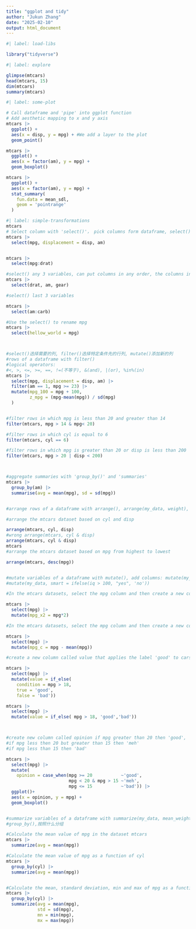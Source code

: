```yaml
---
title: "ggplot and tidy"
author: "Jukun Zhang"
date: "2025-02-10"
output: html_document
---
```


```r
#| label: load-libs

library("tidyverse")

```

```r
#| label: explore

glimpse(mtcars)
head(mtcars, 15)
dim(mtcars)
summary(mtcars)
```

```r
#| label: some-plot

# Call dataframe and 'pipe' into ggplot function
# Add aesthetic mapping to x and y axis
mtcars |>
  ggplot() +
  aes(x = disp, y = mpg) + #We add a layer to the plot
  geom_point()

mtcars |>
  ggplot() +
  aes(x = factor(am), y = mpg) +
  geom_boxplot()

mtcars |>
  ggplot() +
  aes(x = factor(am), y = mpg) +
  stat_summary(
    fun.data = mean_sdl,
    geom = 'pointrange'
  )
```



```r
#| label: simple-transformations
mtcars
# Select column with 'select()'， pick columns form dataframe, select()有重命名的功能
mtcars |>
  select(mpg, displacement = disp, am)


mtcars |>
  select(mpg:drat)

#select() any 3 variables, can put columns in any order, the columns in front of the () will appear before
mtcars |>
  select(drat, am, gear)

#select() last 3 variables

mtcars |>
  select(am:carb)

#Use the select() to rename mpg
mtcars |>
  select(hellow_world = mpg)



#select()选择需要的列, filter()选择特定条件先的行列, mutate()添加新的列
#rows of a dataframe with filter()
#logical operators:
#<, >, <=, >=, ==, !=(不等于), &(and), |(or), %in%(in)
mtcars |>
  select(mpg, displacement = disp, am) |>
  filter(am == 1, mpg >= 23) |>
  mutate(mpg_100 = mpg + 100,
         z_mpg = (mpg-mean(mpg)) / sd(mpg)
  )


#filter rows in which mpg is less than 20 and greater than 14
filter(mtcars, mpg > 14 & mpg< 20)

#filter rows in which cyl is equal to 6
filter(mtcars, cyl == 6)

#filter rows in which mpg is greater than 20 or disp is less than 200
filter(mtcars, mpg > 20 | disp < 200)



#aggregate summaries with 'group_by()' and 'summaries'
mtcars |>
  group_by(am) |>
  summarise(avg = mean(mpg), sd = sd(mpg))


#arrange rows of a dataframe with arrange(), arrange(my_data, weight), tell which columns you want arrange by, desc()倒序排列

#arrange the mtcars dataset based on cyl and disp

arrange(mtcars, cyl, disp)
#wrong arrange(mtcars, cyl & disp)
arrange(mtcars, cyl & disp)
mtcars
#arrange the mtcars dataset based on mpg from highest to lowest

arrange(mtcars, desc(mpg))


#mutate variables of a dataframe with mutate(), add columns: mutate(my_data, new_col = 'hi')
#mutate(my_data, smart = ifelse(iq > 100, "yes", 'no'))

#In the mtcars datasets, select the mpg column and then create a new column called mpg_x2 that doubles every value in the dataframe

mtcars |>
  select(mpg) |>
  mutate(mpg_x2 = mpg*2)

#In the mtcars datasets, select the mpg column and then create a new column called mpg_c that centers the mpg data by subtracting the mean value of mpg from every value in dataframe

mtcars |>
  select(mpg) |>
  mutate(mpg_c = mpg - mean(mpg))

#create a new column called value that applies the label 'good' to cars that get over 18 mpg and the label 'bad' to cars that get mpg 18 or less

mtcars |>
  select(mpg) |>
  mutate(value = if_else(
    condition = mpg > 18,
    true = 'good',
    false = 'bad'))

mtcars |>
  select(mpg) |>
  mutate(value = if_else( mpg > 18, 'good','bad'))



#create new column called opinion if mpg greater than 20 then 'good', 
#if mpg less then 20 but greater than 15 then 'meh'
#if mpg less than 15 then 'bad'

mtcars |>
  select(mpg) |>
  mutate(
    opinion = case_when(mpg >= 20           ~'good',
                        mpg < 20 & mpg > 15 ~'meh',
                        mpg <= 15           ~'bad')) |>
  ggplot()+
  aes(x = opinion, y = mpg) + 
  geom_boxplot()


#summarize variables of a dataframe with summarize(my_data, mean_weight = mean(weight))
#group_by(),按照什么分组

#Calculate the mean value of mpg in the dataset mtcars
mtcars |>
  summarize(avg = mean(mpg))

#Calculate the mean value of mpg as a function of cyl
mtcars |>
  group_by(cyl) |>
  summarize(avg = mean(mpg))


#Calculate the mean, standard deviation, min and max of mpg as a function of cyl
mtcars |>
  group_by(cyl) |>
  summarize(avg = mean(mpg),
            std = sd(mpg),
            mn = min(mpg),
            mx = max(mpg))

```


